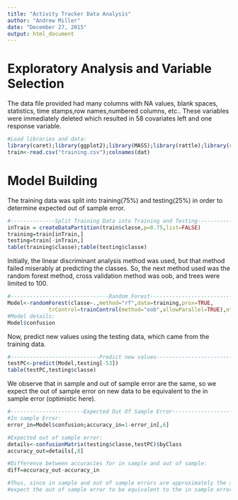 ```yaml
---
title: "Activity Tracker Data Analysis"
author: "Andrew Miller"
date: "December 27, 2015"
output: html_document
---
```


# Exploratory Analysis and Variable Selection
The data file provided had many columns with NA values, blank spaces, statistics, time stamps,row names,numbered columns, etc.. These variables were immediately deleted which resulted in 58 covariates left and one response variable. 

```r
#Load libraries and data:
library(caret);library(ggplot2);library(MASS);library(rattle);library(randomForest)
train<-read.csv("training.csv");colnames(dat)
```

# Model Building
The training data was split into training($75\%$) and testing($25\%$) in order to determine expected out of sample error. 
```r
#--------------Split Training Data into Training and Testing--------------#
inTrain = createDataPartition(train$classe,p=0.75,list=FALSE)
training=train[inTrain,]
testing=train[-inTrain,]
table(training$classe);table(testing$classe)
```

Initially, the linear discriminant analysis method was used, but that method failed miserably at predicting  the classes. So, the next method used was the random forest method, cross validation method was oob, and trees were limited to 100.
```r
#-------------------------------Random Forest--------------------------------#
Model<-randomForest(classe~.,method="rf",data=training,prox=TRUE,
             trControl=trainControl(method="oob",allowParallel=TRUE),ntree=100)
#Model details:
Model$confusion
```

Now, predict new values using the testing data, which came from the training data.
```r
#----------------------------Predict new values-----------------------------#
testPC<-predict(Model,testing[-53])
table(testPC,testing$classe)
```

We observe that in sample and out of sample error are the same, so we expect the out of sample error on new data to be equivalent to the in sample error (optimistic here).
```r
#-----------------------Expected Out Of Sample Error-----------------------#
#In sample Error:
error_in=Model$confusion;accuracy_in=1-error_in[,6]

#Expected out of sample error:
details<-confusionMatrix(testing$classe,testPC)$byClass
accuracy_out=details[,8]

#Difference between accuracies for in sample and out of sample:
diff=accuracy_out-accuracy_in

#Thus, since in sample and out of sample errors are approximately the same, we 
#expect the out of sample error to be equivalent to the in sample error.
```